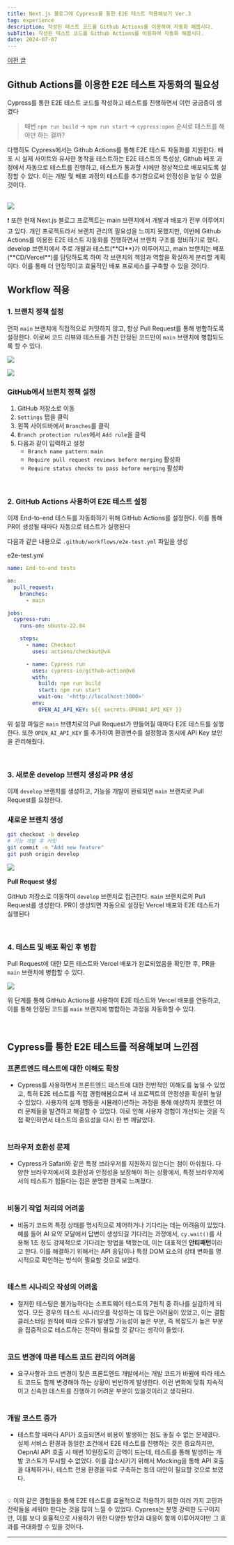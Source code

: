 ```yaml
---
title: Next.js 블로그에 Cypress를 통한 E2E 테스트 적용해보기 Ver.3
tag: experience
description: 작성된 테스트 코드를 Github Actions를 이용하여 자동화 해봅시다.
subTitle: 작성된 테스트 코드를 Github Actions를 이용하여 자동화 해봅시다.
date: 2024-07-07
---
```



[이전 글](https://www.banghojin.site/experience/next-blog-test2)

## Github Actions를 이용한 E2E 테스트 자동화의 필요성

Cypress를 통한 E2E 테스트 코드를 작성하고 테스트를 진행하면서 이런 궁금증이 생겼다

> 매번 `npm run build` → `npm run start` → `cypress:open` 순서로 테스트를 해야만 하는 걸까?

다행히도 Cypress에서는 Github Actions를 통해 E2E 테스트 자동화를 지원한다. 배포 시 실제 사이트와 유사한 동작을 테스트하는 E2E 테스트의 특성상, Github 배포 과정에서 자동으로 테스트를 진행하고, 테스트가 통과할 시에만 정상적으로 배포되도록 설정할 수 있다. 이는 개발 및 배포 과정의 테스트를 추가함으로써 안정성을 높일 수 있을것이다.<br/><br/>

![](/images/experience/next-blog-test3/1.png)

<Callout>
❗ 또한 현재 Next.js 블로그 프로젝트는 main 브랜치에서 개발과 배포가 전부 이루어지고 있다. 개인 프로젝트라서 브랜치 관리의 필요성을 느끼지 못했지만, 이번에 Github Actions를 이용한 E2E 테스트 자동화를 진행하면서 브랜치 구조를 정비하기로 했다. develop 브랜치에서 주로 개발과 테스트(**CI**)가 이루어지고, main 브랜치는 배포(**CD/Vercel**)를 담당하도록 하여 각 브랜치의 책임과 역할을 확실하게 분리할 계획이다. 이를 통해 더 안정적이고 효율적인 배포 프로세스를 구축할 수 있을 것이다.

</Callout>

<br />

## Workflow 적용

### 1. 브랜치 정책 설정

먼저 `main` 브랜치에 직접적으로 커밋하지 않고, 항상 Pull Request를 통해 병합하도록 설정한다. 이로써 코드 리뷰와 테스트를 거친 안정된 코드만이 `main` 브랜치에 병합되도록 할 수 있다.

![](/images/experience/next-blog-test3/2.png)

![](/images/experience/next-blog-test3/3.png)

### GitHub에서 브랜치 정책 설정

1. GitHub 저장소로 이동
2. `Settings` 탭을 클릭
3. 왼쪽 사이드바에서 `Branches`를 클릭
4. `Branch protection rules`에서 `Add rule`을 클릭
5. 다음과 같이 입력하고 설정
   - `Branch name pattern`: `main`
   - `Require pull request reviews before merging` 활성화
   - `Require status checks to pass before merging` 활성화

<br />

### 2. GitHub Actions 사용하여 E2E 테스트 설정

이제 End-to-end 테스트를 자동화하기 위해 GitHub Actions를 설정한다. 이를 통해 PR이 생성될 때마다 자동으로 테스트가 실행된다

다음과 같은 내용으로 `.github/workflows/e2e-test.yml` 파일을 생성

<FileName>e2e-test.yml</FileName>

```yaml
name: End-to-end tests

on:
  pull_request:
    branches:
      - main

jobs:
  cypress-run:
    runs-on: ubuntu-22.04

    steps:
      - name: Checkout
        uses: actions/checkout@v4

      - name: Cypress run
        uses: cypress-io/github-action@v6
        with:
          build: npm run build
          start: npm run start
          wait-on: '<http://localhost:3000>'
        env:
          OPEN_AI_API_KEY: ${{ secrets.OPENAI_API_KEY }}
```

위 설정 파일은 `main` 브랜치로의 Pull Request가 만들어질 때마다 E2E 테스트를 실행한다. 또한 `OPEN_AI_API_KEY` 를 추가하여 환경변수를 설정함과 동시에 API Key 보안을 관리해줬다.

<br />

### 3. 새로운 develop 브랜치 생성과 PR 생성

이제 `develop` 브랜치를 생성하고, 기능을 개발이 완료되면 `main` 브랜치로 Pull Request를 요청한다.

### 새로운 브랜치 생성

```bash
git checkout -b develop
# 기능 개발 후 커밋
git commit -m "Add new feature"
git push origin develop

```

![](/images/experience/next-blog-test3/4.png)

**Pull Request 생성**

GitHub 저장소로 이동하여 `develop` 브랜치로 접근한다. `main` 브랜치로의 Pull Request를 생성한다. PR이 생성되면 자동으로 설정된 Vercel 배포와 E2E 테스트가 실행된다

<br />

### 4. 테스트 및 배포 확인 후 병합

Pull Request에 대한 모든 테스트와 Vercel 배포가 완료되었음을 확인한 후, PR을 `main` 브랜치에 병합할 수 있다.

![](/images/experience/next-blog-test3/5.png)

위 단계를 통해 GitHub Actions를 사용하여 E2E 테스트와 Vercel 배포를 연동하고, 이를 통해 안정된 코드를 `main` 브랜치에 병합하는 과정을 자동화할 수 있다.

<br />

## Cypress를 통한 E2E 테스트를 적용해보며 느낀점

### **프론트엔드 테스트에 대한 이해도 확장**

- Cypress를 사용하면서 프론트엔드 테스트에 대한 전반적인 이해도를 높일 수 있었고, 특히 E2E 테스트를 직접 경험해봄으로써 내 프로젝트의 안정성을 확실히 높일 수 있었다. 사용자의 실제 행동을 시뮬레이션하는 과정을 통해 예상하지 못했던 여러 문제들을 발견하고 해결할 수 있었다. 이로 인해 사용자 경험이 개선되는 것을 직접 확인하면서 테스트의 중요성을 다시 한 번 깨달았다.<br /><br />

### **브라우저 호환성 문제**

- Cypress가 Safari와 같은 특정 브라우저를 지원하지 않는다는 점이 아쉬웠다. 다양한 브라우저에서의 호환성과 안정성을 보장해야 하는 상황에서, 특정 브라우저에서의 테스트가 힘들다는 점은 분명한 한계로 느껴졌다.<br /><br />

### **비동기 작업 처리의 어려움**

- 비동기 코드의 특정 상태를 명시적으로 제어하거나 기다리는 데는 어려움이 있었다. 예를 들어 AI 요약 모달에서 답변이 생성되길 기다리는 과정에서, `cy.wait()`를 사용해 1초 정도 강제적으로 기다리는 방법을 택했는데, 이는 대표적인 **안티패턴**이라고 한다. 이를 해결하기 위해서는 API 응답이나 특정 DOM 요소의 상태 변화를 명시적으로 확인하는 방식이 필요할 것으로 보였다.<br /><br />

### **테스트 시나리오 작성의 어려움**

- 철저한 테스팅은 불가능하다는 소프트웨어 테스트의 7원칙 중 하나를 실감하게 되었다. 모든 경우의 테스트 시나리오를 작성하는 데 많은 어려움이 있었고, 이는 결함 클러스터링 원칙에 따라 오류가 발생할 가능성이 높은 부분, 즉 복잡도가 높은 부분을 집중적으로 테스트하는 전략이 필요할 것 같다는 생각이 들었다.<br /><br />

### **코드 변경에 따른 테스트 코드 관리의 어려움**

- 요구사항과 코드 변경이 잦은 프론트엔드 개발에서는 개발 코드가 바뀜에 따라 테스트 코드도 함께 변경해야 하는 상황이 빈번하게 발생한다. 이런 변화에 맞춰 지속적이고 신속한 테스트를 진행하기 어려운 부분이 있을것이라고 생각된다.<br /><br />

### **개발 코스트 증가**

- 테스트할 때마다 API가 호출되면서 비용이 발생하는 점도 놓칠 수 없는 문제였다. 실제 서비스 환경과 동일한 조건에서 E2E 테스트를 진행하는 것은 중요하지만, OepnAI API 호출 시 매번 10원정도의 금액이 드는데, 테스트를 통해 발생하는 개발 코스트가 무시할 수 없었다. 이를 감소시키기 위해서 Mocking을 통해 API 호출을 대체하거나, 테스트 전용 환경을 따로 구축하는 등의 대안이 필요할 것으로 보였다.<br /><br />

<Callout>
  💡 이와 같은 경험들을 통해 E2E 테스트를 효율적으로 적용하기 위한 여러 가지 고민과 전략들을 세워야
  한다는 것을 많이 느낄 수 있었다. Cypress는 분명 강력한 도구이지만, 이를 보다 효율적으로 사용하기
  위한 다양한 방안과 대응이 함께 이루어져야만 그 효과를 극대화할 수 있을 것이다.
</Callout>

<br />

---
